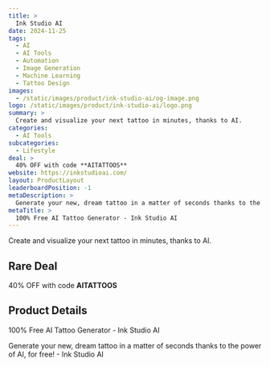 ```yaml
---
title: >
  Ink Studio AI
date: 2024-11-25
tags:
  - AI
  - AI Tools
  - Automation
  - Image Generation
  - Machine Learning
  - Tattoo Design
images:
  - /static/images/product/ink-studio-ai/og-image.png
logo: /static/images/product/ink-studio-ai/logo.png
summary: >
  Create and visualize your next tattoo in minutes, thanks to AI.
categories:
  - AI Tools
subcategories:
  - Lifestyle
deal: >
  40% OFF with code **AITATTOOS**
website: https://inkstudioai.com/
layout: ProductLayout
leaderboardPosition: -1
metaDescription: >
  Generate your new, dream tattoo in a matter of seconds thanks to the power of AI, for free! - Ink Studio AI
metaTitle: >
  100% Free AI Tattoo Generator - Ink Studio AI
---
```

Create and visualize your next tattoo in minutes, thanks to AI.

## Rare Deal

40% OFF with code **AITATTOOS**

## Product Details

100% Free AI Tattoo Generator - Ink Studio AI

Generate your new, dream tattoo in a matter of seconds thanks to the power of AI, for free! - Ink Studio AI
